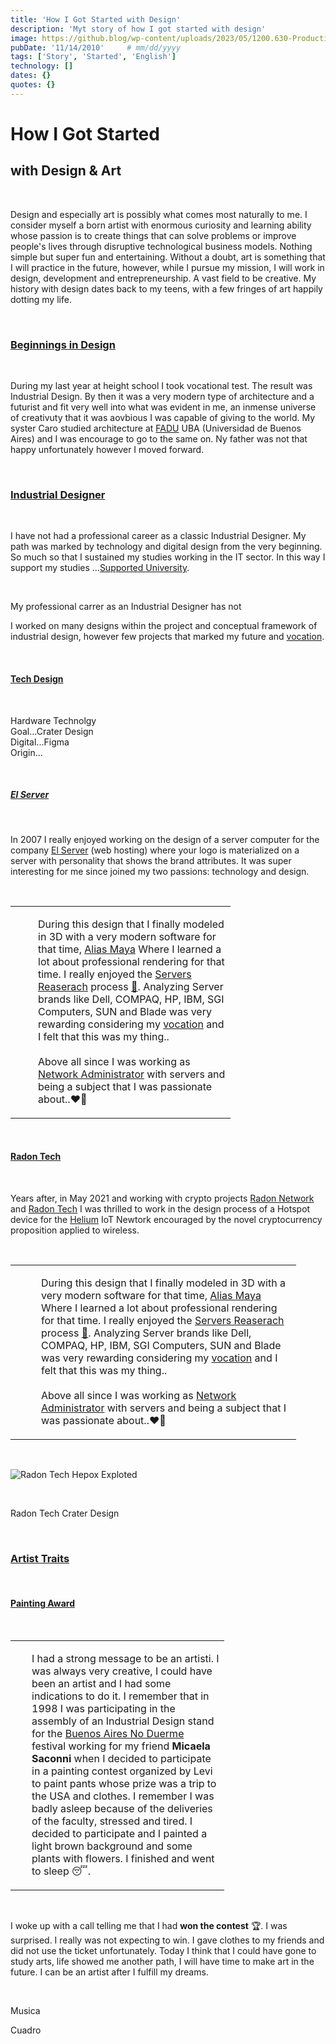 ```yaml
---
title: 'How I Got Started with Design'
description: 'Myt story of how I got started with design'
image: https://github.blog/wp-content/uploads/2023/05/1200.630-Productivity-wLogo@2x.png?resize=1600%2C850
pubDate: '11/14/2010'     # mm/dd/yyyy
tags: ['Story', 'Started', 'English']
technology: []
dates: {}
quotes: {}
---
```


# How I Got Started
## with Design & Art

<br/>

Design and especially art is possibly what comes most naturally to me. I consider myself a born artist with enormous curiosity and learning ability whose passion is to create things that can solve problems or improve people's lives through disruptive technological business models. Nothing simple but super fun and entertaining. Without a doubt, art is something that I will practice in the future, however, while I pursue my mission, I will work in design, development and entrepreneurship. A vast field to be creative. My history with design dates back to my teens, with a few fringes of art happily dotting my life.

<br/>

### [Beginnings in Design](#beginnings-in-design)

<br/>

During my last year at height school I took vocational test. The result was Industrial Design. By then it was a very modern type of architecture and a futurist and fit very well into what was evident in me, an inmense universe of creativuty that it was aovbious I was capable of giving to the world. My syster Caro studied architecture at <a href="https://www.fadu.uba.ar/" target="_blank">FADU</a> UBA (Universidad de Buenos Aires) and I was encourage to go to the same on. Ny father was not that happy unfortunately however I moved forward.

<br/>

### [Industrial Designer](#industrial-designer)

<br/>

I have not had a professional career as a classic Industrial Designer. My path was marked by technology and digital design from the very beginning. So much so that I sustained my studies working in the IT sector. In this way I support my studies ...<a href="/started/technology#supported-university" target="_blank">Supported University</a>.

<br/>

My professional carrer as an Industrial Designer has not

I worked on many designs within the project and conceptual framework of industrial design, however few projects that marked my future and <a href="/started/technology#vocation" target="_balnk">vocation</a>.

<br/>

#### [Tech Design](#tech-design)

<br/>

Hardware Technolgy
<br/>
Goal...Crater Design
<br/>
Digital...Figma
<br/>
Origin...

<br/>

##### [El Server](#el-server)

<br/>

In 2007 I really enjoyed working on the design of a server computer for the company <a href="https://elserver.com" target="_balnk">El Server</a> (web hosting) where your logo is materialized on a server with personality that shows the brand attributes. It was super interesting for me since joined my two passions: technology and design.

<br/>

<table>
    <tr>
        <td>
          <JImage src="/images/started/design/design_server.png" width="600px" height="445px"></JImage>
        </td>
        <td>
          <p style="width: 300px; padding-left: 20px;">During this design that I finally modeled in 3D with a very modern software for that time, <a href="https://en.wikipedia.org/wiki/Autodesk_Maya" target="_balnk">Alias Maya</a> Where I learned a lot about professional rendering for that time. I really enjoyed the <a href="/images/started/design/design_elserver_reserch.pdf" target="_balnk">Servers Reaserach</a> process <a href="/images/started/design/design_elserver_reserch.pdf" target="_balnk">📁</a>. Analyzing Server brands like Dell, COMPAQ, HP, IBM, SGI Computers, SUN and Blade was very rewarding considering my <a href="/started/technology#vocation" target="_balnk">vocation</a> and I felt that this was my thing.. <br/>
          <br/> Above all since I was working as <a href="/started/technology#network-administrator" target="_balnk">Network Administrator</a> with servers and being a subject that I was passionate about..❤️‍🔥</p>
        </td>
    </tr>
</table>

<br/>

#### [Radon Tech](#radon-tech)

<br/>

Years after, in May 2021 and working  with crypto projects <a href="/previous/radon#radon-network" target="_balnk">Radon Network</a> and <a href="/previous/radon#radon-tech" target="_balnk">Radon Tech</a> I was thrilled to work in the design process of a Hotspot device for the <a href="https://helium.com" target="_balnk">Helium</a> IoT Newtork encouraged by the novel cryptocurrency proposition applied to wireless.

<br/>

<table>
    <tr>
        <td>
          <JImage style="padding-left: 5px;" src="/images/previous/radon/radon_tech_hepox_indoors.png" width="397px" height="px"></JImage>
        </td>
        <td>
          <p style="width: 400px; padding-left: 20px;">During this design that I finally modeled in 3D with a very modern software for that time, <a href="https://en.wikipedia.org/wiki/Autodesk_Maya" target="_balnk">Alias Maya</a> Where I learned a lot about professional rendering for that time. I really enjoyed the <a href="/images/started/design/design_elserver_reserch.pdf" target="_balnk">Servers Reaserach</a> process <a href="/images/started/design/design_elserver_reserch.pdf" target="_balnk">📁</a>. Analyzing Server brands like Dell, COMPAQ, HP, IBM, SGI Computers, SUN and Blade was very rewarding considering my <a href="/started/technology#vocation" target="_balnk">vocation</a> and I felt that this was my thing.. <br/>
          <br/> Above all since I was working as <a href="/started/technology#network-administrator" target="_balnk">Network Administrator</a> with servers and being a subject that I was passionate about..❤️‍🔥</p>
        </td>
    </tr>
</table>

<br/>

![Radon Tech Hepox Exploted](/images/previous/radon/radon_tech_hepox_exploted.png)

<br/>

Radon Tech
Crater Design


<br/>

### [Artist Traits](#artist-traits)

<br/>

#### [Painting Award](#painting-award)

<br/>

<table>
    <tr>
        <td>
          <JImage src="/images/started/design/design_buenos_aires_no_duerme.png" width="374px" height="408px"></JImage>
        </td>
        <td>
          <p style="width: 300px; padding-left: 10px;"> I had a strong message to be an artisti. I was always very creative, I could have been an artist and I had some indications to do it. I remember that in 1998 I was participating in the assembly of an Industrial Design stand for the <a href="https://www.lanacion.com.ar/sociedad/comenzo-buenos-aires-no-duerme-98-nid104473/" target="">Buenos Aires No Duerme</a> festival working for my friend <b>Micaela Saconni</b> when I decided to participate in a painting contest organized by Levi to paint pants whose prize was a trip to the USA and clothes. I remember I was badly asleep because of the deliveries of the faculty, stressed and tired. I decided to participate and I painted a light brown background and some plants with flowers. I finished and went to sleep 😴.</p>
        </td>
    </tr>
</table>

<br/>

I woke up with a call telling me that I had <b>won the contest</b> 🏆. I was surprised. I really was not expecting to win. I gave clothes to my friends and did not use the ticket unfortunately. Today I think that I could have gone to study arts, life showed me another path, I will have time to make art in the future. I can be an artist after I fulfill my dreams.

<br/>



Musica


Cuadro



